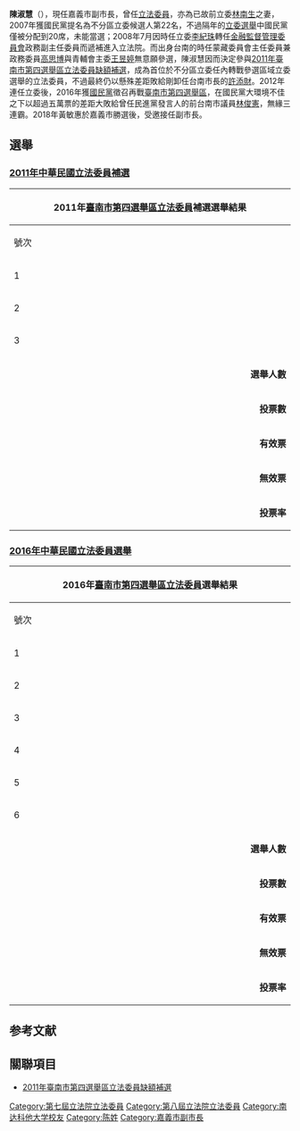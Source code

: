 {{Infobox AM
| name                = 陳淑慧
| image               = 陳淑慧副市長.jpg
| order               = {{CHC}}第10屆[[嘉義市政府|副市長]]
| term_start          = 2019年9月5日
| term_end            = 
| 1blankname          = 市長
| 1namedata           = [[黃敏惠|黃敏惠]]
| order1              = {{ROC}}第7-8屆[[立法委員|立法委員]]
| term_start1         = 2008年7月10日
| term_end1           = 2016年1月31日
| constituency1       = [[全國不分區及僑居國外國民選區|全國不分區及僑居國外國民選區]]
| sex                 = 女
| birth_date          = {{Birth date and age|1957|10|6}}
| birth_place         = 
| Native place        = {{ROC}}[[高雄市|高雄市]]
| death_date          =
| death_place         =
| nationality         = {{ROC}}
| party               = {{KMT}}
| spouse              = [[林南生|林南生]]
| alma_mater          = 
| children            = 
| educate             =
*[[東吳大學|東吳大學]]電子計算機應用科學系
*[[美國|美國]][[佛羅里達理工學院|佛羅里達理工學院]]電腦碩士
*[[美國|美國]][[南達科塔州立大學|南達科塔州立大學]]高等教育研究所博士班
| past =
*義守大學專任講師
*長榮大學兼任講師
*立法院（第七屆）委員<br><span style="color: blue;">（2008年7月10日－2012年1月31日）</span>
*立法院（第八屆）委員<br><span style="color: blue;">（2012年2月1日－2016年1月31日）</span>
}}

'''陳淑慧'''（{{bd|1957年|10月6日|catIdx=C陳}}），現任嘉義市副市長，曾任[[立法委員|立法委員]]，亦為已故前立委[[林南生|林南生]]之妻，2007年獲國民黨提名為不分區立委候選人第22名，不過隔年的[[2008年中華民國立法委員選舉|立委選舉]]中國民黨僅被分配到20席，未能當選；2008年7月因時任立委[[李紀珠|李紀珠]]轉任[[金融監督管理委員會|金融監督管理委員會]]政務副主任委員而遞補進入立法院。而出身台南的時任蒙藏委員會主任委員兼政務委員[[高思博|高思博]]與青輔會主委[[王昱婷|王昱婷]]無意願參選，陳淑慧因而決定參與[[2011年臺南市第四選舉區立法委員缺額補選|2011年臺南市第四選舉區立法委員缺額補選]]，成為首位於不分區立委任內轉戰參選區域立委選舉的立法委員，不過最終仍以懸殊差距敗給剛卸任台南市長的[[許添財|許添財]]。2012年連任立委後，2016年獲[[國民黨|國民黨]]徵召再戰[[臺南市第四選舉區|臺南市第四選舉區]]，在國民黨大環境不佳之下以超過五萬票的差距大敗給曾任民進黨發言人的前台南市議員[[林俊憲|林俊憲]]，無緣三連霸。2018年黃敏惠於嘉義市勝選後，受邀接任副市長。

==選舉==
===[[2011年臺南市第四選舉區立法委員缺額補選|2011年中華民國立法委員補選]]===
{|class="wikitable collapsible" style="text-align:center"
|-
! colspan="7" width=620px|2011年[[臺南市第四選舉區|臺南市第四選舉區]][[立法委員|立法委員]]補選選舉結果
|-
!width=35|號次
!width=55| 候選人
!width=120| 政黨
!width=75| 得票數
!width=75| 得票率
!width=49| 當選標記
|-
|1||[[陳源奇|陳源奇]]||{{Nonp}}||style="border-left:4px solid #000000;" align="right"|503
|align="right"|0.63%
|align="center"|
|-
|2||[[許添財|許添財]]||{{dpp}}||style="border-left:4px solid #1B9431;" align="right"|49,002
|align="right"|61.25%
|align="center"|[[File:Vote1.svg|20px]]
|-
|3||''[[陳淑慧|陳淑慧]]''||{{kmt}}||style="border-left:4px solid #000099;" align="right"|30,504
|align="right"|38.13%
|align="center"|
|- bgcolor=EEEEEE 
| colspan="3" align="right" | '''選舉人數''' || colspan="3" align="left" |　291,588
|- bgcolor=EEEEEE 
| colspan="3" align="right" | '''投票數''' || colspan="3" align="left" |　80,384
|- bgcolor=EEEEEE 
| colspan="3" align="right" | '''有效票''' || colspan="3" align="left" |　80,009
|- bgcolor=EEEEEE 
| colspan="3" align="right" | '''無效票''' || colspan="3" align="left" |　375
|- bgcolor=EEEEEE 
| colspan="3" align="right" | '''投票率''' || colspan="3" align="left" |　27.57%
|}

===[[2016年中華民國立法委員選舉|2016年中華民國立法委員選舉]]===
{|class="wikitable collapsible" style="text-align:center"
|-
! colspan="7" width=620px|2016年[[臺南市第四選舉區|臺南市第四選舉區]][[立法委員|立法委員]]選舉結果
|-
!width=35|號次
!width=55| 候選人
!width=120| 政黨
!width=75| 得票數
!width=75| 得票率
!width=49| 當選標記
|-
|1||[[林俊憲|林俊憲]]||{{DPP}}||style="border-left:4px solid #1B9413;" align="right"|117,302
|align="right"|58.90%
|align="center"|[[File:Vote1.svg|20px]]
|-
|2||[[傅建峰|傅建峰]]||[[中華統一促進黨|中華統一促進黨]]||style="border-left:4px solid #2c2c85;" align="right"|1,083
|align="right"|0.54%
|align="center"|
|-
|3||''[[陳淑慧|陳淑慧]]''||{{kmt}}||style="border-left:4px solid #000099;" align="right"|64,652
|align="right"|32.46%
|align="center"| 
|-
|4||[[陳皇州|陳皇州]]||[[File:Red_heart_tw.svg|20px]] [[大愛憲改聯盟|大愛憲改聯盟]]||style="border-left:4px solid #ba0c0f;" align="right"|300
|align="right"|0.15%
|align="center"|
|-
|5||[[楊智達|楊智達]]||{{綠黨社會民主黨聯盟}}||style="border-left:4px solid #F00078;" align="right"|9,075
|align="right"|4.56%
|align="center"|
|-
|6||[[蔡郁芝|蔡郁芝]]||{{時代力量}}||style="border-left:4px solid #fbbe01;" align="right"|6,754
|align="right"|3.39%
|align="center"|
|- bgcolor=EEEEEE 
| colspan="3" align="right" | '''選舉人數''' || colspan="3" align="left" |　301,713
|- bgcolor=EEEEEE 
| colspan="3" align="right" | '''投票數''' || colspan="3" align="left" |　202,319
|- bgcolor=EEEEEE 
| colspan="3" align="right" | '''有效票''' || colspan="3" align="left" |　199,166
|- bgcolor=EEEEEE 
| colspan="3" align="right" | '''無效票''' || colspan="3" align="left" |　3,153
|- bgcolor=EEEEEE 
| colspan="3" align="right" | '''投票率''' || colspan="3" align="left" |　67.06%
|}

==参考文献==
{{reflist}}

==關聯項目==
*[[2011年臺南市第四選舉區立法委員缺額補選|2011年臺南市第四選舉區立法委員缺額補選]]

{{中華民國第七屆立法委員}}
{{中華民國第八屆立法委員}}

[[Category:第七屆立法院立法委員|Category:第七屆立法院立法委員]]
[[Category:第八屆立法院立法委員|Category:第八屆立法院立法委員]]
[[Category:南达科他大学校友|Category:南达科他大学校友]]
[[Category:陈姓|Category:陈姓]]
[[Category:嘉義市副市長|Category:嘉義市副市長]]
